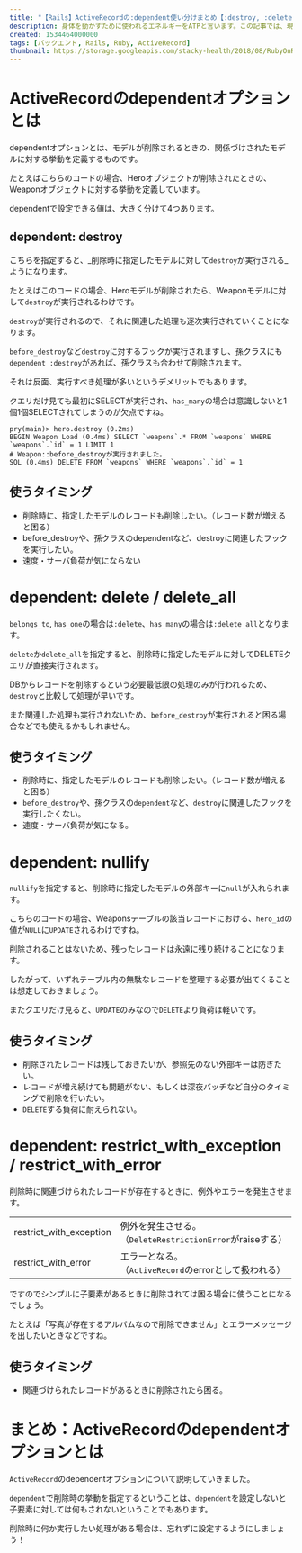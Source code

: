 ```yaml
---
title: "【Rails】ActiveRecordの:dependent使い分けまとめ【:destroy, :delete, :nullify】"
description: 身体を動かすために使われるエネルギーをATPと言います。この記事では、現代人が失いがちなATPの補充方法について説明します。
created: 1534464000000
tags: [バックエンド, Rails, Ruby, ActiveRecord]
thumbnail: https://storage.googleapis.com/stacky-health/2018/08/RubyOnRailsDependent.jpg
---
```


# ActiveRecordのdependentオプションとは

dependentオプションとは、モデルが削除されるときの、関係づけされたモデルに対する挙動を定義するものです。

たとえばこちらのコードの場合、Heroオブジェクトが削除されたときの、Weaponオブジェクトに対する挙動を定義しています。

<CodeBlock lang="ruby" code="class Hero < ApplicationRecord
  has_one :weapon, dependent: :nullify
end" />

dependentで設定できる値は、大きく分けて4つあります。

## dependent: destroy

こちらを指定すると、_削除時に指定したモデルに対して`destroy`が実行される_ようになります。

<CodeBlock lang="ruby" code="class Hero < ApplicationRecord
  has_one :weapon, dependent: :destroy
end" />

たとえばこのコードの場合、Heroモデルが削除されたら、Weaponモデルに対して`destroy`が実行されるわけです。

<CodeBlock lang="ruby" code="Weapon.destroy # これと同じ処理が実行される。" />

`destroy`が実行されるので、それに関連した処理も逐次実行されていくことになります。

`before_destroy`など`destroy`に対するフックが実行されますし、孫クラスにも`dependent :destroy`があれば、孫クラスも合わせて削除されます。

それは反面、実行すべき処理が多いというデメリットでもあります。

クエリだけ見ても最初にSELECTが実行され、`has_many`の場合は意識しないと1個1個SELECTされてしまうのが欠点ですね。

```
pry(main)> hero.destroy (0.2ms)
BEGIN Weapon Load (0.4ms) SELECT `weapons`.* FROM `weapons` WHERE `weapons`.`id` = 1 LIMIT 1
# Weapon::before_destroyが実行されました。
SQL (0.4ms) DELETE FROM `weapons` WHERE `weapons`.`id` = 1
```

## 使うタイミング

- 削除時に、指定したモデルのレコードも削除したい。（レコード数が増えると困る）
- before_destroyや、孫クラスのdependentなど、destroyに関連したフックを実行したい。
- 速度・サーバ負荷が気にならない

# dependent: delete / delete_all

`belongs_to`, `has_one`の場合は`:delete`、`has_many`の場合は`:delete_all`となります。

`delete`か`delete_all`を指定すると、削除時に指定したモデルに対してDELETEクエリが直接実行されます。

<CodeBlock lang="ruby" code="Weapon.delete # これと同じ処理が実行される。" />

DBからレコードを削除するという必要最低限の処理のみが行われるため、`destroy`と比較して処理が早いです。

また関連した処理も実行されないため、`before_destroy`が実行されると困る場合などでも使えるかもしれません。

## 使うタイミング

- 削除時に、指定したモデルのレコードも削除したい。（レコード数が増えると困る）
- `before_destroy`や、孫クラスの`dependent`など、`destroy`に関連したフックを実行したくない。
- 速度・サーバ負荷が気になる。

# dependent: nullify

`nullify`を指定すると、削除時に指定したモデルの外部キーに`null`が入れられます。

<CodeBlock lang="ruby" code="class Hero < ApplicationRecord
  has_one :weapon, dependent: :nullify
end" />

こちらのコードの場合、Weaponsテーブルの該当レコードにおける、`hero_id`の値が`NULL`に`UPDATE`されるわけですね。

削除されることはないため、残ったレコードは永遠に残り続けることになります。

したがって、いずれテーブル内の無駄なレコードを整理する必要が出てくることは想定しておきましょう。

またクエリだけ見ると、`UPDATE`のみなので`DELETE`より負荷は軽いです。

## 使うタイミング

- 削除されたレコードは残しておきたいが、参照先のない外部キーは防ぎたい。
- レコードが増え続けても問題がない、もしくは深夜バッチなど自分のタイミングで削除を行いたい。
- `DELETE`する負荷に耐えられない。

# dependent: restrict_with_exception / restrict_with_error

削除時に関連づけられたレコードが存在するときに、例外やエラーを発生させます。

|  |  |
|-------------------------|-----------------------------------------------------|
| restrict_with_exception | 例外を発生させる。<br />（`DeleteRestrictionError`がraiseする） |
| restrict_with_error     | エラーとなる。<br />（`ActiveRecord`のerrorとして扱われる）      |

ですのでシンプルに子要素があるときに削除されては困る場合に使うことになるでしょう。

たとえば「写真が存在するアルバムなので削除できません」とエラーメッセージを出したいときなどですね。

## 使うタイミング

- 関連づけられたレコードがあるときに削除されたら困る。

# まとめ：ActiveRecordのdependentオプションとは

`ActiveRecord`のdependentオプションについて説明していきました。

`dependent`で削除時の挙動を指定するということは、`dependent`を設定しないと子要素に対しては何もされないということでもあります。

削除時に何か実行したい処理がある場合は、忘れずに設定するようにしましょう！
